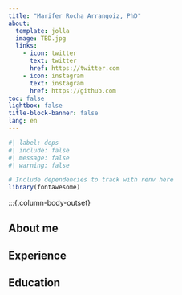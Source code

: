 ```yaml
---
title: "Marifer Rocha Arrangoiz, PhD"
about:
  template: jolla
  image: TBD.jpg
  links:
    - icon: twitter
      text: twitter
      href: https://twitter.com
    - icon: instagram
      text: instagram
      href: https://github.com
toc: false
lightbox: false
title-block-banner: false
lang: en
---
```


```r
#| label: deps
#| include: false
#| message: false
#| warning: false

# Include dependencies to track with renv here
library(fontawesome)
```

:::{.column-body-outset}

## About me

## Experience

## Education

